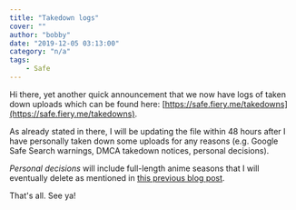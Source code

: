```yaml
---
title: "Takedown logs"
cover: ""
author: "bobby"
date: "2019-12-05 03:13:00"
category: "n/a"
tags:
    - Safe
---
```


Hi there, yet another quick announcement that we now have logs of taken down uploads which can be found here: [https://safe.fiery.me/takedowns](https://safe.fiery.me/takedowns).

As already stated in there, I will be updating the file within 48 hours after I have personally taken down some uploads for any reasons (e.g. Google Safe Search warnings, DMCA takedown notices, personal decisions).

*Personal decisions* will include full-length anime seasons that I will eventually delete as mentioned in [this previous blog post](/warning-stop-uploading-full-length-anime-episodes-to-the-safe).

That's all. See ya!
